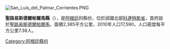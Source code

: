 [[Image:San_Luis_del_Palmar_Corrientes.PNG|right]]
{{Coord|27|30|28|S|58|33|32|W|display=title}}

'''聖路易斯德爾帕爾馬縣'''（{{lang-es|Departamento San Luis del Palmar}}），是[[阿根廷|阿根廷]]的縣份，位於該國北部[[科連特斯省|科連特斯省]]，首府設於[[聖路易斯德爾帕爾馬|聖路易斯德爾帕爾馬]]，面積2,385平方公里，2010年人口17,590，人口密度每平方公里7.38人。

{{Argentina-geo-stub}}
[[Category:阿根廷縣份|Category:阿根廷縣份]]